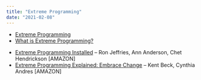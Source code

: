 ```yaml
---
title: "Extreme Programming"
date: "2021-02-08"
---
```


<HighlightBox heading="Resource Links" variant="resourceLinks">

- [Extreme Programming](https://www.agilealliance.org/glossary/xp/)
- [What is Extreme Programming?](https://ronjeffries.com/xprog/what-is-extreme-programming/)

</HighlightBox>

<HighlightBox heading="Related Books" variant="relatedBooks">

- [Extreme Programming Installed](https://www.amazon.ca/Extreme-Programming-Installed-Ron-Jeffries/dp/0201708426/&tag=notesfromatoo-20/&tag=notesfromatoo-20) – Ron Jeffries, Ann Anderson, Chet Hendrickson \[AMAZON\]
- [Extreme Programming Explained: Embrace Change](https://www.amazon.ca/Extreme-Programming-Explained-Embrace-Change/dp/0321278658/&tag=notesfromatoo-20/&tag=notesfromatoo-20) – Kent Beck, Cynthia Andres \[AMAZON\]
</HighlightBox>
